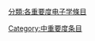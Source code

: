 {{catmore1|[[Wikipedia:电子学专题|Wikipedia:电子学专题]]}}
{{Articles by Importance|topic=电子学|project=电子学|format=TOC}}
{{emptycat}}

[[分類:各重要度电子学條目|分類:各重要度电子学條目]]
[[Category:中重要度条目|Category:中重要度条目]]